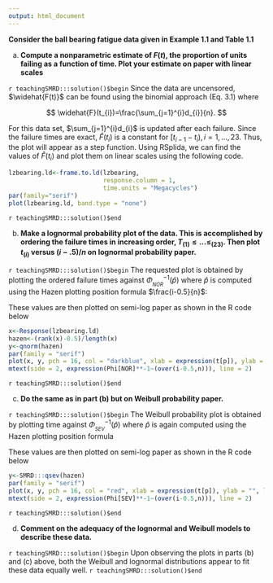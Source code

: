 ```yaml
---
output: html_document
---
```


__Consider the ball bearing fatigue data given in Example 1.1 and Table 1.1__

a. __Compute a nonparametric estimate of $F(t)$, the proportion of units failing as a function of time.  Plot your estimate on paper with linear scales__

`r teachingSMRD:::solution()$begin`
Since the data are uncensored, $\widehat{F(t)}$ can be found using the binomial approach (Eq. 3.1) where

$$
\widehat{F}(t_{i})=\frac{\sum_{j=1}^{i}d_{i}}{n}.
$$

For this data set, $\sum_{j=1}^{i}d_{i}$ is updated after each failure.  Since the failure times are exact, $\widehat{F}(t_{i})$ is a constant for $[t_{i-1}-t_{i}), i=1,...,23$.  Thus, the plot will appear as a step function.  Using RSplida, we can find the values of $\widehat{F}(t_{i})$ and plot them on linear scales using the following code.

```r
lzbearing.ld<-frame.to.ld(lzbearing,
                          response.column = 1,
                          time.units = "Megacycles")
par(family="serif")
plot(lzbearing.ld, band.type = "none")
```
`r teachingSMRD:::solution()$end`

b. __Make a lognormal probability plot of the data.  This is accomplished by ordering the failure times in increasing order, $T_{(1)}\le...\le_{(23)}.$  Then plot $t_{(i)}$ versus $(i-.5)/n$ on lognormal probability paper.__

`r teachingSMRD:::solution()$begin`
The requested plot is obtained by plotting the ordered failure times against $\Phi^{-1}_{_{NOR}}\left(\widehat{p}\right)$ where $\widehat{p}$ is computed using the Hazen plotting position formula $\frac{i-0.5}{n}$:

These values are then plotted on semi-log paper as shown in the R code below

```r
x<-Response(lzbearing.ld)
hazen<-(rank(x)-0.5)/length(x)
y<-qnorm(hazen)
par(family = "serif")
plot(x, y, pch = 16, col = "darkblue", xlab = expression(t[p]), ylab = "", log = "x")
mtext(side = 2, expression(Phi[NOR]**-1~(over(i-0.5,n))), line = 2)
```
`r teachingSMRD:::solution()$end`

c. __Do the same as in part (b) but on Weibull probability paper.__

`r teachingSMRD:::solution()$begin`
The Weibull probability plot is obtained by plotting time against $\Phi^{-1}_{_{SEV}}\left(\widehat{p}\right)$ where $\widehat{p}$ is again computed using the Hazen plotting position formula 

These values are then plotted on semi-log paper as shown in the R code below

```r
y<-SMRD:::qsev(hazen)
par(family = "serif")
plot(x, y, pch = 16, col = "red", xlab = expression(t[p]), ylab = "", log = "x")
mtext(side = 2, expression(Phi[SEV]**-1~(over(i-0.5,n))), line = 2)
```
`r teachingSMRD:::solution()$end`

d. __Comment on the adequacy of the lognormal and Weibull models to describe these data.__

`r teachingSMRD:::solution()$begin`
Upon observing the plots in parts (b) and (c) above, both the Weibull and lognormal distributions appear to fit these data equally well. 
`r teachingSMRD:::solution()$end`
